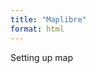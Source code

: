 ---
title: "Maplibre"
format: html
---

Setting up map

<script src='https://unpkg.com/maplibre-gl@latest/dist/maplibre-gl.js'></script>
<link href='https://unpkg.com/maplibre-gl@latest/dist/maplibre-gl.css' rel='stylesheet' />

<div id='map' style='width: 400px; height: 300px;'></div>
<script>
// Define the map syle (OpenStreetMap raster tiles)
const style = {
  "version": 8,
	"sources": {
    "osm": {
			"type": "raster",
			"tiles": ["https://a.tile.openstreetmap.org/{z}/{x}/{y}.png"],
			"tileSize": 256,
      "attribution": "&copy; OpenStreetMap Contributors",
      "maxzoom": 19
    }
  },
  "layers": [
    {
      "id": "osm",
      "type": "raster",
      "source": "osm" // This must match the source key above
    }
  ]
};

// Initialise the map
const map = new maplibregl.Map({
  container: 'map',
  style: style,
  center: [-1.54, 53.801], // starting position [lng, lat]
  zoom: 10
});

// Add the navigation control
map.addControl(new maplibregl.NavigationControl());
</script>

